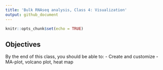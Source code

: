 ```yaml
---
title: 'Bulk RNAseq analysis, Class 4: Visualization'
output: github_document
---
```


<!--class4.md is generated from class4.Rmd. Please edit that file -->

```r
knitr::opts_chunk$set(echo = TRUE)
```

## Objectives

By the end of this class, you should be able to:
- Create and customize
- MA-plot, volcano plot, heat map